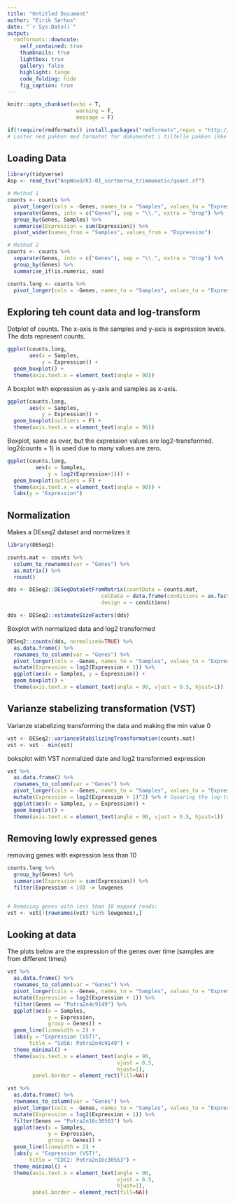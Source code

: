 ```yaml
---
title: "Untitled Document"
author: "Eirik Sørhus"
date: "`r Sys.Date()`"
output: 
  rmdformats::downcute:
    self_contained: true
    thumbnails: true
    lightbox: true
    gallery: false
    highlight: tango
    code_folding: hide
    fig_caption: true
---
```


```r
knitr::opts_chunkset(echo = T, 
                      warning = F, 
                      message = F)
```

```r
if(!require(rmdformats)) install.packages("rmdformats",repos = "http://cran.us.r-project.org")
# Laster ned pakken med formatet for dokumentet i tilfelle pakken ikke allerede er installert
```

## Loading Data
```r
library(tidyverse)
Asp <- read_tsv("AspWood/K1-01_sortmerna_trimmomatic/quant.sf")
```

```r
# Method 1
counts <- counts %>% 
  pivot_longer(cols = -Genes, names_to = "Samples", values_to = "Expression") %>%
  separate(Genes, into = c("Genes"), sep = "\\.", extra = "drop") %>% 
  group_by(Genes, Samples) %>%
  summarise(Expression = sum(Expression)) %>%
  pivot_wider(names_from = "Samples", values_from = "Expression")

# Method 2
counts <- counts %>% 
  separate(Genes, into = c("Genes"), sep = "\\.", extra = "drop") %>% 
  group_by(Genes) %>%
  summarise_if(is.numeric, sum)
```

```r
counts.long <- counts %>% 
  pivot_longer(cols = -Genes, names_to = "Samples", values_to = "Expression")
```

## Exploring teh count data and log-transform
Dotplot of counts. The x-axis is the samples and y-axis is expression levels. The dots represent counts.
```r
ggplot(counts.long, 
       aes(x = Samples,
           y = Expression)) +
  geom_boxplot() +
  theme(axis.text.x = element_text(angle = 90))
```

A boxplot with expression as y-axis and samples as x-axis.
```r
ggplot(counts.long, 
       aes(x = Samples,
           y = Expression)) +
  geom_boxplot(outliers = F) +
  theme(axis.text.x = element_text(angle = 90))
```

Boxplot, same as over, but the expression values are log2-transformed. log2(counts + 1) is used due to many values are zero.
```r
ggplot(counts.long, 
         aes(x = Samples,
             y = log2(Expression+1))) +
  geom_boxplot(outliers = F) +
  theme(axis.text.x = element_text(angle = 90)) +
  labs(y = "Expression")
```

## Normalization
Makes a DEseq2 dataset and normelizes it
```r
library(DESeq2)

counts.mat <- counts %>% 
  column_to_rownames(var = "Genes") %>% 
  as.matrix() %>% 
  round()

dds <- DESeq2::DESeqDataSetFromMatrix(countData = counts.mat,
                              colData = data.frame(conditions = as.factor(colnames(counts.mat))),
                              design = ~ conditions)

dds <- DESeq2::estimateSizeFactors(dds)
```

Boxplot with normalized data and log2 transformed
```r
DESeq2::counts(dds, normalized=TRUE) %>% 
  as.data.frame() %>% 
  rownames_to_column(var = "Genes") %>%  
  pivot_longer(cols = -Genes, names_to = "Samples", values_to = "Expression") %>% 
  mutate(Expression = log2(Expression + 1)) %>% 
  ggplot(aes(x = Samples, y = Expression)) +
  geom_boxplot() +
  theme(axis.text.x = element_text(angle = 90, vjust = 0.5, hjust=1))
```

## Varianze stabelizing transformation (VST)
Varianze stabelizing transforming the data and making the min value 0
```r
vst <- DESeq2::varianceStabilizingTransformation(counts.mat)
vst <- vst - min(vst)
```

boksplot with VST normalized date and log2 transformed expression
```r
vst %>% 
  as.data.frame() %>% 
  rownames_to_column(var = "Genes") %>%  
  pivot_longer(cols = -Genes, names_to = "Samples", values_to = "Expression") %>% 
  mutate(Expression = log2(Expression + 1)^2) %>% # Squaring the log-transformed transformation to make it visually comparable to previous boxplots
  ggplot(aes(x = Samples, y = Expression)) +
  geom_boxplot() +
  theme(axis.text.x = element_text(angle = 90, vjust = 0.5, hjust=1))
```

## Removing lowly expressed genes
removing genes with expression less than 10
```r
counts.long %>% 
  group_by(Genes) %>% 
  summarise(Expression = sum(Expression)) %>% 
  filter(Expression < 10) -> lowgenes


# Removing genes with less than 10 mapped reads:
vst <- vst[!(rownames(vst) %in% lowgenes),]
```

## Looking at data
The plots below are the expression of the genes over time (samples are from different times)
```r
vst %>% 
  as.data.frame() %>% 
  rownames_to_column(var = "Genes") %>%  
  pivot_longer(cols = -Genes, names_to = "Samples", values_to = "Expression") %>% 
  mutate(Expression = log2(Expression + 1)) %>% 
  filter(Genes == "Potra2n4c9149") %>% 
  ggplot(aes(x = Samples,
             y = Expression,
             group = Genes)) +
  geom_line(linewidth = 2) +
  labs(y = "Expression (VST)",
       title = "SUS6: Potra2n4c9149") +
  theme_minimal() +
  theme(axis.text.x = element_text(angle = 90, 
                                   vjust = 0.5, 
                                   hjust=1),
        panel.border = element_rect(fill=NA))
```

```r
vst %>% 
  as.data.frame() %>% 
  rownames_to_column(var = "Genes") %>%  
  pivot_longer(cols = -Genes, names_to = "Samples", values_to = "Expression") %>% 
  mutate(Expression = log2(Expression + 1)) %>% 
  filter(Genes == "Potra2n16c30563") %>% 
  ggplot(aes(x = Samples,
             y = Expression,
             group = Genes)) +
  geom_line(linewidth = 2) +
  labs(y = "Expression (VST)",
       title = "CDC2: Potra2n16c30563") +
  theme_minimal() +
  theme(axis.text.x = element_text(angle = 90, 
                                   vjust = 0.5, 
                                   hjust=1),
        panel.border = element_rect(fill=NA))
```

